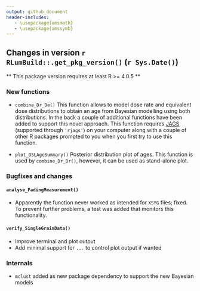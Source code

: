 ```yaml
---
output: github_document
header-includes:
   - \usepackage{amsmath}
   - \usepackage{amssymb}
---
```

<!-- NEWS.md was auto-generated by NEWS.Rmd. Please DO NOT edit by hand!-->

## Changes in version `r RLumBuild::.get_pkg_version()` (`r Sys.Date()`)

** This package version requires at least R >= 4.0.5 **

### New functions
* `combine_Dr_De()` This function allows to model dose rate and equivalent dose distributions 
to obtain an age from Bayesian modelling using both distributions. In the back a couple of 
additional functions have been added to support this novel approach. This function requires [JAGS](https://mcmc-jags.sourceforge.io) (supported through `'rjags'`) on your computer along with a 
couple of other R packages prompted to you when you first try to use this function. 

* `plot_OSLAgeSummary()` Posterior distribution plot of ages. This function is used by `combine_Dr_Dr()`, however, it can be used as stand-alone plot.


### Bugfixes and changes
#### `analyse_FadingMeasurement()`
* Apparently the function never worked as intended for `XSYG` files; fixed. 
To prevent further problems, a test was added that monitors this functionality.

#### `verify_SingleGrainData()`
* Improve terminal and plot output
* Add minimal support for `...` to control plot output if wanted

### Internals
* `mclust` added as new package dependency to support the new Bayesian models 
